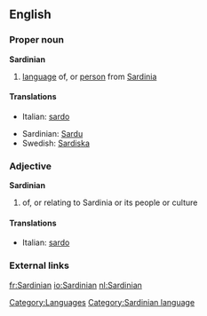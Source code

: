 ==English==
{{wikipedia|Sardinian language}}
===Proper noun===
'''Sardinian'''
# [[language]] of, or [[person]] from [[Sardinia]]

====Translations====
{{top}}
*Italian: [[sardo]] {{m}}
{{mid}}
*Sardinian: [[Sardu]]
*Swedish: [[Sardiska]]
{{bottom}}

===Adjective===
'''Sardinian'''
# of, or relating to Sardinia or its people or culture

====Translations====
{{top}}
*Italian: [[sardo]] {{m}}
{{mid}}
{{bottom}}

===External links===
{{ethnologue|lang=Campidanese Sardinian|code=sro}}
{{ethnologue|lang=Gallurese Sardinian|code=sdn}}
{{ethnologue|lang=Logudorese Sardinian|code=src}}
{{ethnologue|lang=Sassarese Sardinian|code=sdc}}

[[Category:Languages]]
[[Category:Sardinian language]]

[[fr:Sardinian]]
[[io:Sardinian]]
[[nl:Sardinian]]
